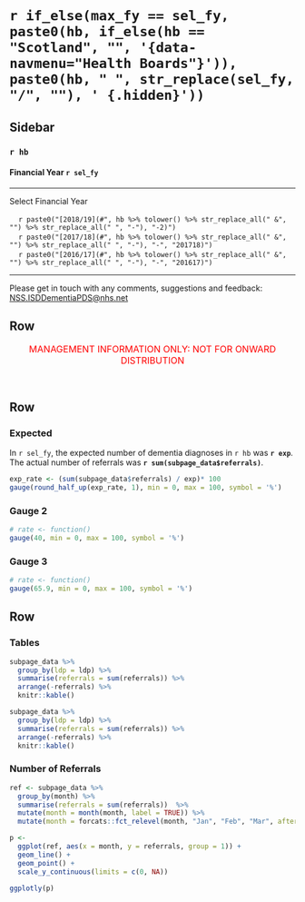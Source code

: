 `r if_else(max_fy == sel_fy, paste0(hb, if_else(hb == "Scotland", "", '{data-navmenu="Health Boards"}')), paste0(hb, " ", str_replace(sel_fy, "/", ""), ' {.hidden}'))`
=================================================


Sidebar {.sidebar}
-----------------------------------------------------------------------

### `r hb`
#### Financial Year `r sel_fy`

***

Select Financial Year

<!-- For some reason need '-2' on end of 1819 links - check why this is -->
|     `r paste0("[2018/19](#", hb %>% tolower() %>% str_replace_all(" &", "") %>% str_replace_all(" ", "-"), "-2)")`
|     `r paste0("[2017/18](#", hb %>% tolower() %>% str_replace_all(" &", "") %>% str_replace_all(" ", "-"), "-", "201718)")`
|     `r paste0("[2016/17](#", hb %>% tolower() %>% str_replace_all(" &", "") %>% str_replace_all(" ", "-"), "-", "201617)")`

***

<!-- Reword this and try and force to bottom of sidebar -->
Please get in touch with any comments, suggestions and feedback: [NSS.ISDDementiaPDS@nhs.net](mailto:NSS.ISDDementiaPDS@nhs.net)


Row {data-height=30}
-----------------------------------------------------------------------

<!-- Management Information tagline -->
<font size="3"> 
<center> 
<span style="color:red"> 
MANAGEMENT INFORMATION ONLY: NOT FOR ONWARD DISTRIBUTION 
</span> </center> </font> 
<br>


Row
----------------------------------------------------------------------

### Expected

In `r sel_fy`, the expected number of dementia diagnoses in `r hb` was **`r exp`**. The actual number of referrals was **`r sum(subpage_data$referrals)`**. 

```r
exp_rate <- (sum(subpage_data$referrals) / exp)* 100
gauge(round_half_up(exp_rate, 1), min = 0, max = 100, symbol = '%')
```

### Gauge 2 

```r
# rate <- function()
gauge(40, min = 0, max = 100, symbol = '%')
```

### Gauge 3

```r
# rate <- function()
gauge(65.9, min = 0, max = 100, symbol = '%')
```



Row {data-height=500}
----------------------------------------------------------------------

### Tables

```r
subpage_data %>% 
  group_by(ldp = ldp) %>% 
  summarise(referrals = sum(referrals)) %>% 
  arrange(-referrals) %>% 
  knitr::kable()
```

```r
subpage_data %>% 
  group_by(ldp = ldp) %>% 
  summarise(referrals = sum(referrals)) %>% 
  arrange(-referrals) %>% 
  knitr::kable()
```

### Number of Referrals {data-width=800}

```r
ref <- subpage_data %>%
  group_by(month) %>%
  summarise(referrals = sum(referrals))  %>%
  mutate(month = month(month, label = TRUE)) %>%
  mutate(month = forcats::fct_relevel(month, "Jan", "Feb", "Mar", after = Inf))

p <- 
  ggplot(ref, aes(x = month, y = referrals, group = 1)) + 
  geom_line() +
  geom_point() +
  scale_y_continuous(limits = c(0, NA))
```

```r
ggplotly(p)
```

